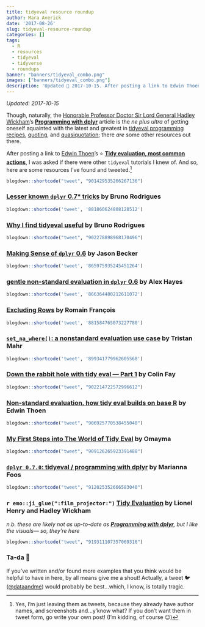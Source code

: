 ```yaml
---
title: tidyeval resource roundup
author: Mara Averick
date: '2017-08-26'
slug: tidyeval-resource-roundup
categories: []
tags:
  - R
  - resources
  - tidyeval
  - tidyverse
  - roundups
banner: "banners/tidyeval_combo.png"
images: ["banners/tidyeval_combo.png"]
description: 'Updated 📆 2017-10-15. After posting a link to Edwin Thoen’s ⭐️ "Tidy evaluation: most common actions," I was asked if there were other tidyeval tutorials I knew of. And so, here are some resources I’ve found and tweeted.'
---
```


_Updated: 2017-10-15_  

Though, naturally, the [Honorable Professor Doctor Sir Lord General Hadley Wickham](http://hadley.nz/)'s [**Programming with dplyr**](http://dplyr.tidyverse.org/articles/programming.html) article is the _ne plus ultra_ of getting oneself aquainted with the latest and greatest in [tidyeval programming recipes](http://dplyr.tidyverse.org/articles/programming.html#programming-recipes), [quoting](http://dplyr.tidyverse.org/articles/programming.html#quoting), and [quasiquotation](http://dplyr.tidyverse.org/articles/programming.html#quasiquotation); there _are_ some other resources out there.

After posting a link to [Edwin Thoen](https://edwinth.github.io)'s ⭐️ [**Tidy evaluation, most common actions**](https://edwinth.github.io/blog/dplyr-recipes/), I was asked if there were other `tidyeval` tutorials I knew of. And so, here are some resources I've found and tweeted.[^1]

```r
blogdown::shortcode("tweet", "901429535266267136")
```

### [Lesser known `dplyr` 0.7* tricks](http://www.brodrigues.co/blog/2017-06-19-dplyr-0-70-tutorial/) by Bruno Rodrigues

```r
blogdown::shortcode('tweet', '881860624808128512')
```

### [Why I find tidyeval useful](http://www.brodrigues.co/blog/2017-08-27-why_tidyeval/) by Bruno Rodrigues

```r
blogdown::shortcode("tweet", "902278898968170496")
```

### [Making Sense of `dplyr` 0.6](http://www.json.blog/2017/05/making-sense-of-dplyr-0.6/?utm_content=bufferb2c45&utm_medium=social&utm_source=twitter.com&utm_campaign=buffer) by Jason Becker

```r
blogdown::shortcode('tweet', '865975935245451264')
```

### [gentle non-standard evaluation in `dplyr` 0.6](https://alexpghayes.github.io/2017/gentle-non-standard-evaluation-in-dplyr-0-6/?utm_content=buffer3fc76&utm_medium=social&utm_source=twitter.com&utm_campaign=buffer) by Alex Hayes

```r
blogdown::shortcode('tweet', '866364480212611072')
```

### [Excluding Rows](https://romain.rbind.io/blog/2017/07/01/excluding-rows/?utm_content=bufferc1336&utm_medium=social&utm_source=twitter.com&utm_campaign=buffer) by Romain François

```r
blogdown::shortcode('tweet', '881584765073227780')
```

### [`set_na_where()`: a nonstandard evaluation use case](https://tjmahr.github.io/set-na-where-nonstandard-evaluation-use-case/?utm_content=buffer2d7a9&utm_medium=social&utm_source=twitter.com&utm_campaign=buffer) by Tristan Mahr

```r
blogdown::shortcode('tweet', '899341779962605568')
```

### [Down the rabbit hole with tidy eval — Part 1](http://colinfay.me/tidyeval-1/) by Colin Fay

```r
blogdown::shortcode("tweet", "902214722572996612")
```

### [Non-standard evaluation, how tidy eval builds on base R](https://edwinth.github.io/blog/nse/) by Edwin Thoen

```r
blogdown::shortcode("tweet", "906925770538455040")
```

### [My First Steps into The World of Tidy Eval](www.onceupondata.com/2017/08/12/my-first-steps-into-the-world-of-tidyeval/) by Omayma
```r
blogdown::shortcode("tweet", "909126265923391488")
```

### [`dplyr 0.7.0`: tidyeval / programming with dplyr](https://github.com/rladies/meetup-presentations_boston/blob/master/Boston_20170817_tidyeval_ppt.pdf) by Marianna Foos

```r
blogdown::shortcode("tweet", "912025352666583040")
```

### `r emo::ji_glue(":film_projector:")` [Tidy Evaluation](https://schd.ws/hosted_files/user2017/43/tidyeval-user.pdf) by Lionel Henry and Hadley Wickham

_n.b. these are likely not as up-to-date as [**Programming with dplyr**](http://dplyr.tidyverse.org/articles/programming.html), but I like the visuals— so, they're here_

```r
blogdown::shortcode("tweet", "919311107357069316")
```

### Ta-da 🎉

If you've written and/or found more examples that you think would be helpful to have in here, by all means give me a shout! Actually, a tweet 🐦 ([\@dataandme](https://twitter.com/dataandme)) would probably be best...which, I know, is totally tragic.

[^1]: Yes, I'm just leaving them as tweets, because they already have author names, and screenshots and...y'know what? If you don't want them in tweet form, go write your own post! (I'm kidding, of course 😉)

